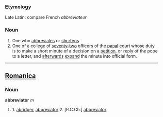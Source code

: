 ===Etymology===
Late Latin: compare French ''abbréviateur''
===Noun===
#One who [[abbreviates]] or [[shortens]].
#One of a college of [[seventy-two]] officers of the [[papal]] court whose duty is to make a short minute of a decision on a [[petition]], or reply of the pope to a letter, and [[afterwards]] [[expand]] the minute into official form.
----

==[[Romanica]]==
===Noun===
<b>abbreviator</b> ''m''
#1. [[abridger]], [[abbreviator]] 2. [R.C.Ch.] [[abbreviator]]